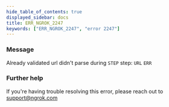 ```yaml
---
hide_table_of_contents: true
displayed_sidebar: docs
title: ERR_NGROK_2247
keywords: ["ERR_NGROK_2247", "error 2247"]
---
```


### Message

Already validated url didn't parse during `STEP` step: `URL` `ERR`

### Further help

If you're having trouble resolving this error, please reach out to [support@ngrok.com](mailto:support@ngrok.com?subject=Help%20with%20ERR_NGROK_2247)
